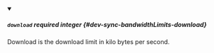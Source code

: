 
<details className="config-field" data-expandable="false" open>
<summary>

##### `download` <span className="config-field-required" data-required="false">required</span> <span className="config-field-type">integer</span> <span className="config-field-default"></span> <span className="config-field-enum"></span> {#dev-sync-bandwidthLimits-download}

Download is the download limit in kilo bytes per second.

</summary>



</details>
